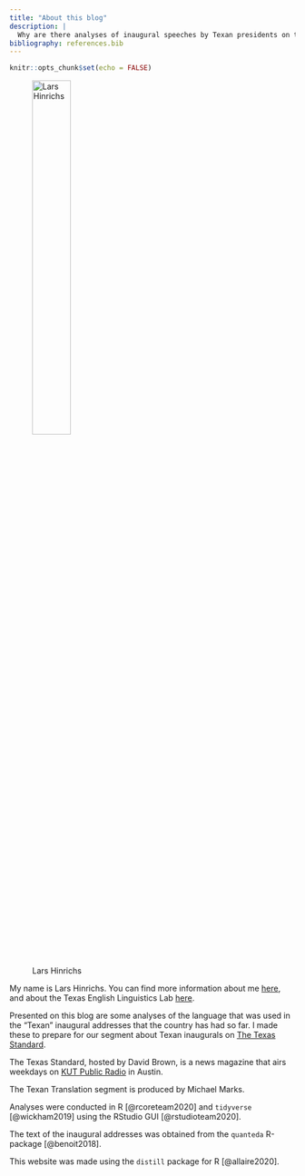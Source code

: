 ```yaml
---
title: "About this blog"
description: |
  Why are there analyses of inaugural speeches by Texan presidents on this page? And acknowledgements.
bibliography: references.bib
---
```


```r
knitr::opts_chunk$set(echo = FALSE)
```

![Lars Hinrichs](https://mediad.publicbroadcasting.net/p/wamc/files/styles/large/public/201312/lars_hinrichs.jpg){width="40%"}

My name is Lars Hinrichs. You can find more information about me [here](https://larshinrichs.site), and about the Texas English Linguistics Lab [here](www.texasenglish.org).

Presented on this blog are some analyses of the language that was used in the "Texan" inaugural addresses that the country has had so far. I made these to prepare for our segment about Texan inaugurals on [The Texas Standard](https://www.texasstandard.org/stories/categories/texan-translation/).

<aside>

The Texas Standard, hosted by David Brown, is a news magazine that airs weekdays on [KUT Public Radio](www.kut.org) in Austin.

</aside>

The Texan Translation segment is produced by Michael Marks.

Analyses were conducted in R [@rcoreteam2020] and `tidyverse` [@wickham2019] using the RStudio GUI [@rstudioteam2020].

The text of the inaugural addresses was obtained from the `quanteda` R-package [@benoit2018].

This website was made using the `distill` package for R [@allaire2020].
